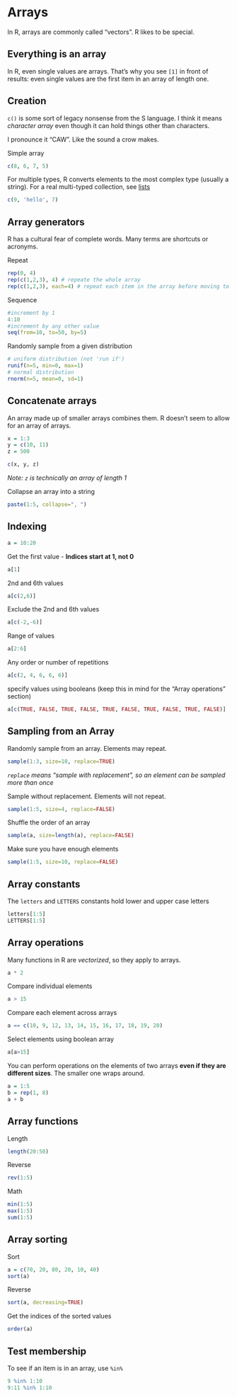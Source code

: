# Arrays

In R, arrays are commonly called "vectors". R likes to be special.

## Everything is an array

In R, even single values are arrays. That's why you see `[1]` in front of results: even single values are the first item in an array of length one.

## Creation

`c()` is some sort of legacy nonsense from the S language. I think it means *character array* even though it can hold things other than characters.

I pronounce it "CAW". Like the sound a crow makes.

Simple array

```r
c(8, 6, 7, 5)
```

For multiple types, R converts elements to the most complex type (usually a string). For a real multi-typed collection, see [lists](lists.html)

```r
c(9, 'hello', 7)
```

## Array generators

R has a cultural fear of complete words. Many terms are shortcuts or acronyms.

Repeat

```r
rep(0, 4)
rep(c(1,2,3), 4) # repeate the whole array
rep(c(1,2,3), each=4) # repeat each item in the array before moving to the next
```

Sequence

```r
#increment by 1
4:10
#increment by any other value
seq(from=10, to=50, by=5)
```

Randomly sample from a given distribution

```r
# uniform distribution (not 'run if')
runif(n=5, min=0, max=1)
# normal distribution
rnorm(n=5, mean=0, sd=1)
```

## Concatenate arrays

An array made up of smaller arrays combines them. R doesn't seem to allow for an array of arrays.

```r
x = 1:3
y = c(10, 11)
z = 500

c(x, y, z)
```

*Note: `z` is technically an array of length 1*

Collapse an array into a string

```r
paste(1:5, collapse=", ")
```

## Indexing

```r
a = 10:20
```

Get the first value - **Indices start at 1, not 0**

```r
a[1]
```

2nd and 6th values

```r
a[c(2,6)]
```

Exclude the 2nd and 6th values

```r
a[c(-2,-6)]
```

Range of values

```r
a[2:6]
```

Any order or number of repetitions

```r
a[c(2, 4, 6, 6, 6)]
```

specify values using booleans (keep this in mind for the "Array operations" section)

```r
a[c(TRUE, FALSE, TRUE, FALSE, TRUE, FALSE, TRUE, FALSE, TRUE, FALSE)]
```

## Sampling from an Array

Randomly sample from an array. Elements may repeat.

```r
sample(1:3, size=10, replace=TRUE)
```

*`replace` means "sample with replacement", so an element can be sampled more than once*

Sample without replacement. Elements will not repeat.

```r
sample(1:5, size=4, replace=FALSE)
```

Shuffle the order of an array

```r
sample(a, size=length(a), replace=FALSE)
```

Make sure you have enough elements

```r
sample(1:5, size=10, replace=FALSE)
```

## Array constants

The `letters` and `LETTERS` constants hold lower and upper case letters

```r
letters[1:5]
LETTERS[1:5]
```

## Array operations

Many functions in R are *vectorized*, so they apply to arrays.

```r
a * 2
```

Compare individual elements

```r
a > 15
```

Compare each element across arrays

```r
a == c(10, 9, 12, 13, 14, 15, 16, 17, 18, 19, 20)
```

Select elements using boolean array

```r
a[a>15]
```

You can perform operations on the elements of two arrays **even if they are different sizes**. The smaller one wraps around.

```r
a = 1:5
b = rep(1, 8)
a + b
```

## Array functions

Length

```r
length(20:50)
```

Reverse

```r
rev(1:5)
```

Math

```r
min(1:5)
max(1:5)
sum(1:5)
```

## Array sorting

Sort

```r
a = c(70, 20, 80, 20, 10, 40)
sort(a)
```

Reverse

```r
sort(a, decreasing=TRUE)
```

Get the indices of the sorted values

```r
order(a)
```

## Test membership

To see if an item is in an array, use `%in%`

```r
9 %in% 1:10
9:11 %in% 1:10
```
